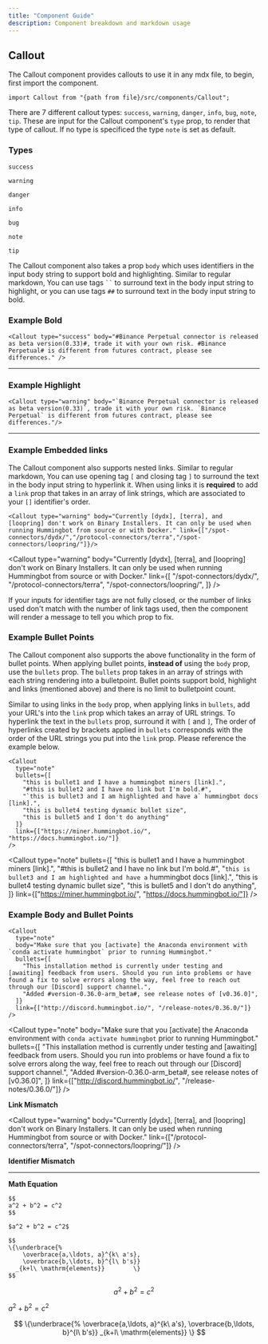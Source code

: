 ```yaml
---
title: "Component Guide"
description: Component breakdown and markdown usage
---
```



## Callout

The Callout component provides callouts to use it in any mdx file, to begin, first import the component.

```
import Callout from "{path from file}/src/components/Callout";
```

There are 7 different callout types: `success`, `warning`, `danger`, `info`, `bug`, `note`, `tip`. These are input for the Callout component's `type` prop, to render that type of callout. If no type is specificed the type `note` is set as default.

### Types

`success`

<Callout
  type="success"
  body="Binance Perpetual connector is released as beta version(0.33), trade it with your own risk. Binance Perpetual is different from futures contract, please see differences."
/>

`warning`

<Callout
  type="warning"
  body="Binance Perpetual connector is released as beta version(0.33), trade it with your own risk. Binance Perpetual is different from futures contract, please see differences."
/>

`danger`

<Callout
  type="danger"
  body="Binance Perpetual connector is released as beta version(0.33), trade it with your own risk. Binance Perpetual is different from futures contract, please see differences."
/>

`info`

<Callout
  type="info"
  body="Binance Perpetual connector is released as beta version(0.33), trade it with your own risk. Binance Perpetual is different from futures contract, please see differences."
/>

`bug`

<Callout
  type="bug"
  body="Binance Perpetual connector is released as beta version(0.33), trade it with your own risk. Binance Perpetual is different from futures contract, please see differences."
/>

`note`

<Callout
  type="note"
  body="Binance Perpetual connector is released as beta version(0.33), trade it with your own risk. Binance Perpetual is different from futures contract, please see differences."
/>

`tip`

<Callout
  type="tip"
  body="Binance Perpetual connector is released as beta version(0.33), trade it with your own risk. Binance Perpetual is different from futures contract, please see differences."
/>

The Callout component also takes a prop `body` which uses identifiers in the input body string to support bold and highlighting. Similar to regular markdown, You can use tags ` `` ` to surround text in the body input string to highlight, or you can use tags `##` to surround text in the body input string to bold.

### Example Bold

```
<Callout type="success" body="#Binance Perpetual connector is released as beta version(0.33)#, trade it with your own risk. #Binance Perpetual# is different from futures contract, please see differences." />
```

<Callout
  type="success"
  body="#Binance Perpetual connector is released as beta version(0.33)#, trade it with your own risk. #Binance Perpetual# is different from futures contract, please see differences."
/>

---

### Example Highlight

```
<Callout type="warning" body="`Binance Perpetual connector is released as beta version(0.33)`, trade it with your own risk. `Binance Perpetual` is different from futures contract, please see differences."/>
```

<Callout
  type="warning"
  body="`Binance Perpetual connector is released as beta version(0.33)`, trade it with your own risk. `Binance Perpetual` is different from futures contract, please see differences."
/>

---

### Example Embedded links

The Callout component also supports nested links. Similar to regular markdown, You can use opening tag `[` and closing tag `]` to surround the text in the body input string to hyperlink it. When using links it is **required** to add a `link` prop that takes in an array of link strings, which are associated to your `[]` identifier's order.

```
<Callout type="warning" body="Currently [dydx], [terra], and [loopring] don't work on Binary Installers. It can only be used when running Hummingbot from source or with Docker." link={["/spot-connectors/dydx/","/protocol-connectors/terra","/spot-connectors/loopring/"]}/>
```

<Callout
  type="warning"
  body="Currently [dydx], [terra], and [loopring] don't work on Binary Installers. It can only be used when running Hummingbot from source or with Docker."
  link={[
    "/spot-connectors/dydx/",
    "/protocol-connectors/terra",
    "/spot-connectors/loopring/",
  ]}
/>

If your inputs for identifier tags are not fully closed, or the number of links used don't match with the number of link tags used, then the component will render a message to tell you which prop to fix.

### Example Bullet Points

The Callout component also supports the above functionality in the form of bullet points. When applying bullet points, **instead of** using the `body` prop, use the `bullets` prop. The `bullets` prop takes in an array of strings with each string rendering into a bulletpoint. Bullet points support bold, highlight and links (mentioned above) and there is no limit to bulletpoint count.

Similar to using links in the `body` prop, when applying links in `bullets`, add your URL's into the `link` prop which takes an array of URL strings. To hyperlink the text in the `bullets` prop, surround it with `[` and `]`, The order of hyperlinks created by brackets applied in `bullets` corresponds with the order of the URL strings you put into the `link` prop. Please reference the example below.

```
<Callout
  type="note"
  bullets={[
    "this is bullet1 and I have a hummingbot miners [link].",
    "#this is bullet2 and I have no link but I'm bold.#",
    "`this is bullet3 and I am highlighted and have a` hummingbot docs [link].",
    "this is bullet4 testing dynamic bullet size",
    "this is bullet5 and I don't do anything"
  ]}
  link={["https://miner.hummingbot.io/", "https://docs.hummingbot.io/"]}
/>
```

<Callout
  type="note"
  bullets={[
    "this is bullet1 and I have a hummingbot miners [link].",
    "#this is bullet2 and I have no link but I'm bold.#",
    "`this is bullet3 and I am highlighted and have a` hummingbot docs [link].",
    "this is bullet4 testing dynamic bullet size",
    "this is bullet5 and I don't do anything",
  ]}
  link={["https://miner.hummingbot.io/", "https://docs.hummingbot.io/"]}
/>

### Example Body and Bullet Points

```
<Callout
  type="note"
  body="Make sure that you [activate] the Anaconda environment with `conda activate hummingbot` prior to running Hummingbot."
  bullets={[
    "This installation method is currently under testing and [awaiting] feedback from users. Should you run into problems or have found a fix to solve errors along the way, feel free to reach out through our [Discord] support channel.",
    "Added #version-0.36.0-arm_beta#, see release notes of [v0.36.0]",
  ]}
  link={["http://discord.hummingbot.io/", "/release-notes/0.36.0/"]}
/>
```

<Callout
  type="note"
  body="Make sure that you [activate] the Anaconda environment with `conda activate hummingbot` prior to running Hummingbot."
  bullets={[
    "This installation method is currently under testing and [awaiting] feedback from users. Should you run into problems or have found a fix to solve errors along the way, feel free to reach out through our [Discord] support channel.",
    "Added #version-0.36.0-arm_beta#, see release notes of [v0.36.0]",
  ]}
  link={["http://discord.hummingbot.io/", "/release-notes/0.36.0/"]}
/>

**Link Mismatch**

<Callout
  type="warning"
  body="Currently [dydx], [terra], and [loopring] don't work on Binary Installers. It can only be used when running Hummingbot from source or with Docker."
  link={["/protocol-connectors/terra", "/spot-connectors/loopring/"]}
/>

**Identifier Mismatch**

<Callout
  type="warning"
  body="`Binance Perpetual connector is released as beta version(0.33), trade it with your own risk. `Binance Perpetual` is different from futures contract, please see differences."
/>

---

<Callout type="note" body="#Currently can't nest bold and highlight tags.#" />

**Math Equation**

```
$$
a^2 + b^2 = c^2
$$

$a^2 + b^2 = c^2$

$$
\{\underbrace{%
    \overbrace{a,\ldots, a}^{k\ a's},
    \overbrace{b,\ldots, b}^{l\ b's}}
  _{k+l\ \mathrm{elements}}        \}
$$
```

$$
a^2 + b^2 = c^2
$$

$a^2 + b^2 = c^2$

$$
\{\underbrace{%
    \overbrace{a,\ldots, a}^{k\ a's},
    \overbrace{b,\ldots, b}^{l\ b's}}
  _{k+l\ \mathrm{elements}}        \}
$$
